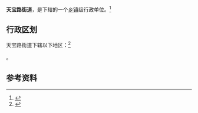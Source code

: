 {{中国乡级行政区|61/02/04/002/000}}

'''天宝路街道'''，是{{PRC admin/fullname|61/02/04/002/000|3}}下辖的一个[[乡镇|乡镇]]级行政单位。<ref>{{PRC admin/ref sgc|{{PRC admin/parent|61/02/04/002/000}}}}</ref>

== 行政区划 ==

天宝路街道下辖以下地区：<ref>{{PRC admin/ref sgc|61/02/04/002/000}}</ref>

{{PRC admin/children|61/02/04/002/000}}。

== 参考资料 ==

{{reflist}}

{{行政区划小作品}}
{{PRC admin/navcat|61/02/04/002/000}}